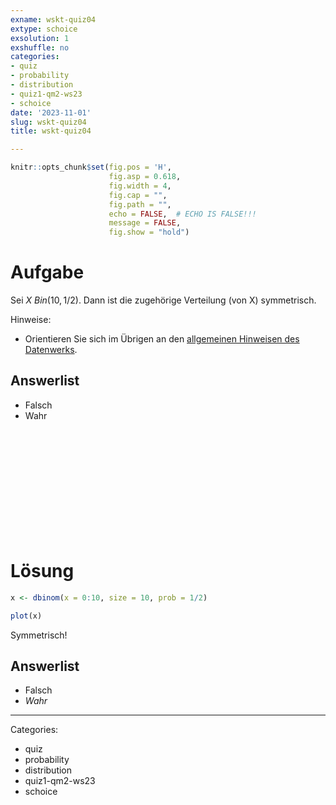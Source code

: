 ```yaml
---
exname: wskt-quiz04
extype: schoice
exsolution: 1
exshuffle: no
categories:
- quiz
- probability
- distribution
- quiz1-qm2-ws23
- schoice
date: '2023-11-01'
slug: wskt-quiz04
title: wskt-quiz04

---
```





```r
knitr::opts_chunk$set(fig.pos = 'H',
                      fig.asp = 0.618,
                      fig.width = 4,
                      fig.cap = "", 
                      fig.path = "",
                      echo = FALSE,  # ECHO IS FALSE!!!
                      message = FALSE,
                      fig.show = "hold")
```






# Aufgabe


Sei $X ~ Bin(10, 1/2)$. Dann ist die zugehörige Verteilung (von X) symmetrisch.

Hinweise:

- Orientieren Sie sich im Übrigen an den [allgemeinen Hinweisen des Datenwerks](https://datenwerk.netlify.app/hinweise).


Answerlist
----------

* Falsch
* Wahr


</br>
</br>
</br>
</br>
</br>
</br>
</br>
</br>
</br>
</br>

# Lösung


```r
x <- dbinom(x = 0:10, size = 10, prob = 1/2)

plot(x)
```

Symmetrisch!



Answerlist
----------


* Falsch
* *Wahr*








---

Categories: 

- quiz
- probability
- distribution
- quiz1-qm2-ws23
- schoice

